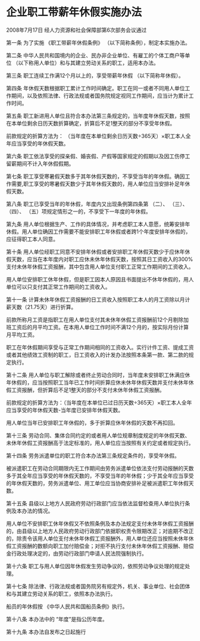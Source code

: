 # 企业职工带薪年休假实施办法

2008年7月17日 经人力资源和社会保障部第6次部务会议通过

  

第一条 为了实施 《职工带薪年休假条例》 （以下简称条例），制定本实施办法。

第二条 中华人民共和国境内的企业、民办非企业单位、有雇工的个体工商户等单位 （以下称用人单位）和与其建立劳动关系的职工，适用本办法。

第三条 职工连续工作满12个月以上的，享受带薪年休假 （以下简称年休假）。

第四条 年休假天数根据职工累计工作时间确定。职工在同一或者不同用人单位工作期间，以及依照法律、行政法规或者国务院规定视同工作期间，应当计为累计工作时间。

第五条 职工新进用人单位且符合本办法第三条规定的，当年度年休假天数，按照在本单位剩余日历天数折算确定，折算后不足1整天的部分不享受年休假。

前款规定的折算方法为： （当年度在本单位剩余日历天数÷365天）×职工本人全年应当享受的年休假天数。

第六条 职工依法享受的探亲假、婚丧假、产假等国家规定的假期以及因工伤停工留薪期间不计入年休假假期。

第七条 职工享受寒暑假天数多于其年休假天数的，不享受当年的年休假。确因工作需要,职工享受的寒暑假天数少于其年休假天数的，用人单位应当安排补足年休假天数。

第八条 职工已享受当年的年休假，年度内又出现条例第四条第 （二）、 （三）、 （四）、 （五）项规定情形之一的，不享受下一年度的年休假。

第九条 用人单位根据生产、工作的具体情况，并考虑职工本人意愿，统筹安排年休假。用人单位确因工作需要不能安排职工年休假或者跨1个年度安排年休假的，应征得职工本人同意。

第十条 用人单位经职工同意不安排年休假或者安排职工年休假天数少于应休年休假天数，应当在本年度内对职工应休未休年休假天数，按照其日工资收入的300%支付未休年休假工资报酬，其中包含用人单位支付职工正常工作期间的工资收入。

用人单位安排职工休年休假，但是职工因本人原因且书面提出不休年休假的，用人单位可以只支付其正常工作期间的工资收入。

第十一条 计算未休年休假工资报酬的日工资收入按照职工本人的月工资除以月计薪天数（21.75天）进行折算。

前款所称月工资是指职工在用人单位支付其未休年休假工资报酬前12个月剔除加班工资后的月平均工资。在本用人单位工作时间不满12个月的，按实际月份计算月平均工资。

职工在年休假期间享受与正常工作期间相同的工资收入。实行计件工资、提成工资或者其他绩效工资制的职工，日工资收入的计发办法按照本条第一款、第二款的规定执行。

第十二条 用人单位与职工解除或者终止劳动合同时，当年度未安排职工休满应休年休假的，应当按照职工当年已工作时间折算应休未休年休假天数并支付未休年休假工资报酬，但折算后不足1整天的部分不支付未休年休假工资报酬。

前款规定的折算方法为：（当年度在本单位已过日历天数÷365天）×职工本人全年应当享受的年休假天数-当年度已安排年休假天数。

用人单位当年已安排职工年休假的，多于折算应休年休假的天数不再扣回。

第十三条 劳动合同、集体合同约定的或者用人单位规章制度规定的年休假天数、未休年休假工资报酬高于法定标准的，用人单位应当按照有关约定或者规定执行。

第十四条 劳务派遣单位的职工符合本办法第三条规定条件的，享受年休假。

被派遣职工在劳动合同期限内无工作期间由劳务派遣单位依法支付劳动报酬的天数多于其全年应当享受的年休假天数的，不享受当年的年休假；少于其全年应当享受的年休假天数的，劳务派遣单位、用工单位应当协商安排补足被派遣职工年休假天数。

第十五条 县级以上地方人民政府劳动行政部门应当依法监督检查用人单位执行条例及本办法的情况。

用人单位不安排职工休年休假又不依照条例及本办法规定支付未休年休假工资报酬的，由县级以上地方人民政府劳动行政部门依据职权责令限期改正；对逾期不改正的，除责令该用人单位支付未休年休假工资报酬外，用人单位还应当按照未休年休假工资报酬的数额向职工加付赔偿金；对拒不执行支付未休年休假工资报酬、赔偿金行政处理决定的，由劳动行政部门申请人民法院强制执行。

第十六条 职工与用人单位因年休假发生劳动争议的，依照劳动争议处理的规定处理。

第十七条 除法律、行政法规或者国务院另有规定外，机关、事业单位、社会团体和与其建立劳动关系的职工，依照本办法执行。

船员的年休假按 《中华人民共和国船员条例》执行。

第十八条 本办法中的 “年度”是指公历年度。

第十九条 本办法自发布之日起施行